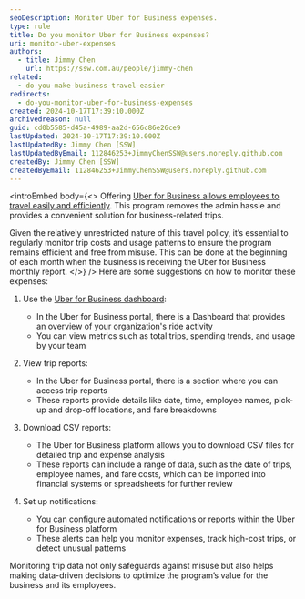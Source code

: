 ```yaml
---
seoDescription: Monitor Uber for Business expenses.
type: rule
title: Do you monitor Uber for Business expenses?
uri: monitor-uber-expenses
authors:
  - title: Jimmy Chen
    url: https://ssw.com.au/people/jimmy-chen
related:
  - do-you-make-business-travel-easier
redirects:
  - do-you-monitor-uber-for-business-expenses
created: 2024-10-17T17:39:10.000Z
archivedreason: null
guid: cd0b5585-d45a-4989-aa2d-656c86e26ce9
lastUpdated: 2024-10-17T17:39:10.000Z
lastUpdatedBy: Jimmy Chen [SSW]
lastUpdatedByEmail: 112846253+JimmyChenSSW@users.noreply.github.com
createdBy: Jimmy Chen [SSW]
createdByEmail: 112846253+JimmyChenSSW@users.noreply.github.com
---
```


<introEmbed
  body={<>
Offering [Uber for Business allows employees to travel easily and efficiently](/do-you-make-business-travel-easier). This program removes the admin hassle and provides a convenient solution for business-related trips.

Given the relatively unrestricted nature of this travel policy, it’s essential to regularly monitor trip costs and usage patterns to ensure the program remains efficient and free from misuse.  This can be done at the beginning of each month when the business is receiving the Uber for Business monthly report.
  </>}
/>
Here are some suggestions on how to monitor these expenses:

1. Use the [Uber for Business dashboard](https://www.uber.com/au/en/business/products/business-hub):

   - In the Uber for Business portal, there is a Dashboard that provides an overview of your organization's ride activity
   - You can view metrics such as total trips, spending trends, and usage by your team

2. View trip reports:

   - In the Uber for Business portal, there is a section where you can access trip reports
   - These reports provide details like date, time, employee names, pick-up and drop-off locations, and fare breakdowns

3. Download CSV reports:
   - The Uber for Business platform allows you to download CSV files for detailed trip and expense analysis
   - These reports can include a range of data, such as the date of trips, employee names, and fare costs, which can be imported into financial systems or spreadsheets for further review

4. Set up notifications:
   - You can configure automated notifications or reports within the Uber for Business platform
   - These alerts can help you monitor expenses, track high-cost trips, or detect unusual patterns

Monitoring trip data not only safeguards against misuse but also helps making data-driven decisions to optimize the program’s value for the business and its employees.
